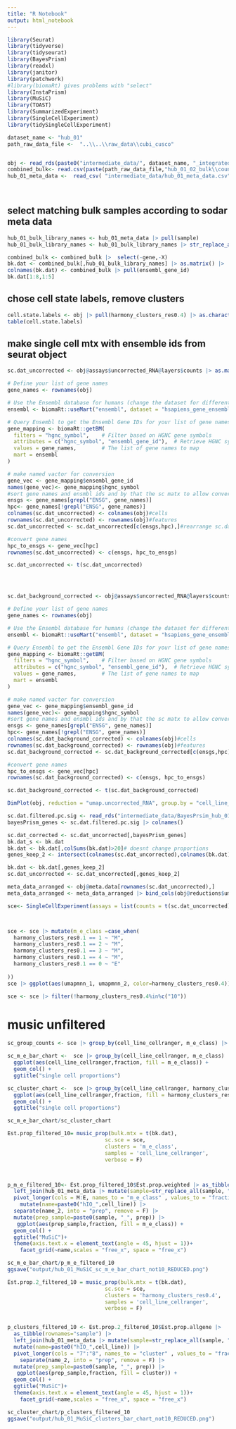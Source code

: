 ```yaml
---
title: "R Notebook"
output: html_notebook
---
```


```r
library(Seurat)
library(tidyverse)
library(tidyseurat)
library(BayesPrism)
library(readxl)
library(janitor)
library(patchwork)
#library(biomaRt) gives problems with "select"
library(InstaPrism)
library(MuSiC)
library(TOAST)
library(SummarizedExperiment)
library(SingleCellExperiment)
library(tidySingleCellExperiment)
```

```r
dataset_name <- "hub_01"
path_raw_data_file <-  "..\\..\\raw_data\\cubi_cusco"


obj <- read_rds(paste0("intermediate_data/", dataset_name, "_integrated_", ".rds"))
combined_bulk<- read.csv(paste(path_raw_data_file,"hub_01_02_bulk\\counts_table_hub_01_02.csv", sep = "\\"))
hub_01_meta_data <-  read_csv( "intermediate_data/hub_01_meta_data.csv")

  

```




## select matching bulk samples according to sodar meta data
```r
hub_01_bulk_library_names <- hub_01_meta_data |> pull(sample)
hub_01_bulk_library_names <- hub_01_bulk_library_names |> str_replace_all("-",".")

combined_bulk <- combined_bulk |>  select(-gene,-X)
bk.dat <- combined_bulk[,hub_01_bulk_library_names] |> as.matrix() |>  t()
colnames(bk.dat) <- combined_bulk |> pull(ensembl_gene_id)
bk.dat[1:8,1:5]

```


## chose cell state labels, remove clusters
```r


cell.state.labels <- obj |> pull(harmony_clusters_res0.4) |> as.character()
table(cell.state.labels)


```


## make single cell mtx with ensemble ids from seurat object
```r
sc.dat_uncorrected <- obj@assays$uncorrected_RNA@layers$counts |> as.matrix() 

# Define your list of gene names
gene_names <- rownames(obj)

# Use the Ensembl database for humans (change the dataset for different species)
ensembl <- biomaRt::useMart("ensembl", dataset = "hsapiens_gene_ensembl")

# Query Ensembl to get the Ensembl Gene IDs for your list of gene names
gene_mapping <- biomaRt::getBM(
  filters = "hgnc_symbol",    # Filter based on HGNC gene symbols
  attributes = c("hgnc_symbol", "ensembl_gene_id"),  # Retrieve HGNC symbols and Ensembl Gene IDs
  values = gene_names,        # The list of gene names to map
  mart = ensembl
)

# make named vactor for conversion
gene_vec <- gene_mapping$ensembl_gene_id
names(gene_vec)<- gene_mapping$hgnc_symbol
#sort gene names and ensmbl ids and by that the sc matx to allow conversion of mix of genenames and ensemble ids
ensgs <- gene_names[grepl("ENSG", gene_names)]
hpc<- gene_names[!grepl("ENSG", gene_names)]
colnames(sc.dat_uncorrected) <- colnames(obj)#cells
rownames(sc.dat_uncorrected) <- rownames(obj)#features
sc.dat_uncorrected <- sc.dat_uncorrected[c(ensgs,hpc),]#rearrange sc.dat_uncorrected

#convert gene names
hpc_to_ensgs <- gene_vec[hpc]
rownames(sc.dat_uncorrected) <- c(ensgs, hpc_to_ensgs)

sc.dat_uncorrected <- t(sc.dat_uncorrected)




sc.dat_background_corrected <- obj@assays$uncorrected_RNA@layers$counts |> as.matrix() 

# Define your list of gene names
gene_names <- rownames(obj)

# Use the Ensembl database for humans (change the dataset for different species)
ensembl <- biomaRt::useMart("ensembl", dataset = "hsapiens_gene_ensembl")

# Query Ensembl to get the Ensembl Gene IDs for your list of gene names
gene_mapping <- biomaRt::getBM(
  filters = "hgnc_symbol",    # Filter based on HGNC gene symbols
  attributes = c("hgnc_symbol", "ensembl_gene_id"),  # Retrieve HGNC symbols and Ensembl Gene IDs
  values = gene_names,        # The list of gene names to map
  mart = ensembl
)

# make named vactor for conversion
gene_vec <- gene_mapping$ensembl_gene_id
names(gene_vec)<- gene_mapping$hgnc_symbol
#sort gene names and ensmbl ids and by that the sc matx to allow conversion of mix of genenames and ensemble ids
ensgs <- gene_names[grepl("ENSG", gene_names)]
hpc<- gene_names[!grepl("ENSG", gene_names)]
colnames(sc.dat_background_corrected) <- colnames(obj)#cells
rownames(sc.dat_background_corrected) <- rownames(obj)#features
sc.dat_background_corrected <- sc.dat_background_corrected[c(ensgs,hpc),]#rearrange sc.dat_background_corrected

#convert gene names
hpc_to_ensgs <- gene_vec[hpc]
rownames(sc.dat_background_corrected) <- c(ensgs, hpc_to_ensgs)

sc.dat_background_corrected <- t(sc.dat_background_corrected)

```



```r
DimPlot(obj, reduction = "umap.uncorrected_RNA", group.by = "cell_line_cellranger")
```



##########################
```r
sc.dat.filtered.pc.sig <- read_rds("intermediate_data/BayesPrsim_hub_01_sc.dat.filtered.pc.sig.rds")
bayesPrism_genes <- sc.dat.filtered.pc.sig |> colnames()
```

```r
sc.dat_corrected <- sc.dat_uncorrected[,bayesPrism_genes]
bk.dat_s <- bk.dat
bk.dat <- bk.dat[,colSums(bk.dat)>20]# doesnt change proportions
genes_keep_2 <- intersect(colnames(sc.dat_uncorrected),colnames(bk.dat))

bk.dat <- bk.dat[,genes_keep_2]
sc.dat_uncorrected <- sc.dat_uncorrected[,genes_keep_2]

```

```r
meta_data_arranged <- obj@meta.data[rownames(sc.dat_uncorrected),]
meta_data_arranged <- meta_data_arranged |> bind_cols(obj@reductions$umap.mnn@cell.embeddings[rownames(sc.dat_uncorrected),]) 

sce<- SingleCellExperiment(assays = list(counts = t(sc.dat_uncorrected)), colData=meta_data_arranged)



sce <- sce |> mutate(m_e_class =case_when(
  harmony_clusters_res0.1 == 1 ~ "M",
  harmony_clusters_res0.1 == 2 ~ "M",
  harmony_clusters_res0.1 == 3 ~ "M",
  harmony_clusters_res0.1 == 4 ~ "M",
  harmony_clusters_res0.1 == 0 ~ "E"
  
))
sce |> ggplot(aes(umapmnn_1, umapmnn_2, color=harmony_clusters_res0.4))+geom_point()+theme_void()
```
```r
sce <- sce |> filter(!harmony_clusters_res0.4%in%c("10"))

```


# music unfiltered


```r
sc_group_counts <- sce |> group_by(cell_line_cellranger, m_e_class) |> summarise(n=n())|> mutate(fraction=n/sum(n))

sc_m_e_bar_chart <-  sce |> group_by(cell_line_cellranger, m_e_class) |> summarise(n=n())|> mutate(fraction=n/sum(n)) |>
  ggplot(aes(cell_line_cellranger,fraction, fill = m_e_class)) +
  geom_col() +
  ggtitle("single cell proportions")

sc_cluster_chart <-  sce |> group_by(cell_line_cellranger, harmony_clusters_res0.4) |> summarise(n=n())|> mutate(fraction=n/sum(n)) |>
  ggplot(aes(cell_line_cellranger,fraction, fill = harmony_clusters_res0.4)) +
  geom_col() +
  ggtitle("single cell proportions")

sc_m_e_bar_chart/sc_cluster_chart
```

```r
Est.prop_filtered_10= music_prop(bulk.mtx = t(bk.dat),
                               sc.sce = sce,
                               clusters = 'm_e_class',
                               samples = 'cell_line_cellranger',
                               verbose = F)



p_m_e_filtered_10<- Est.prop_filtered_10$Est.prop.weighted |> as_tibble(rownames="sample") |> 
  left_join(hub_01_meta_data |> mutate(sample=str_replace_all(sample, "-", "."))) |> 
  pivot_longer(cols = M:E, names_to = "m_e_class" , values_to = "fraction") |>
    mutate(name=paste0("hIO_",cell_line)) |> 
  separate(name_2, into = "prep", remove = F) |> 
  mutate(prep_sample=paste0(sample, "_", prep)) |> 
   ggplot(aes(prep_sample,fraction, fill = m_e_class)) +  
  geom_col() +
  ggtitle("MuSiC")+
  theme(axis.text.x = element_text(angle = 45, hjust = 1))+
    facet_grid(~name,scales = "free_x", space = "free_x")

sc_m_e_bar_chart/p_m_e_filtered_10
ggsave("output/hub_01_MuSiC_sc_m_e_bar_chart_not10_REDUCED.png")

```

```r
Est.prop.2_filtered_10 = music_prop(bulk.mtx = t(bk.dat),
                               sc.sce = sce,
                               clusters = 'harmony_clusters_res0.4',
                               samples = 'cell_line_cellranger',
                               verbose = F)


p_clusters_filtered_10 <- Est.prop.2_filtered_10$Est.prop.allgene |>
  as_tibble(rownames="sample") |>
  left_join(hub_01_meta_data |> mutate(sample=str_replace_all(sample, "-", "."))) |> 
  mutate(name=paste0("hIO_",cell_line)) |> 
  pivot_longer(cols = "7":"8", names_to = "cluster" , values_to = "fraction") |>
    separate(name_2, into = "prep", remove = F) |> 
  mutate(prep_sample=paste0(sample, "_", prep)) |> 
   ggplot(aes(prep_sample,fraction, fill = cluster)) +  
  geom_col() +
  ggtitle("MuSiC")+
  theme(axis.text.x = element_text(angle = 45, hjust = 1))+
    facet_grid(~name,scales = "free_x", space = "free_x")

sc_cluster_chart/p_clusters_filtered_10
ggsave("output/hub_01_MuSiC_clusters_bar_chart_not10_REDUCED.png")
```

